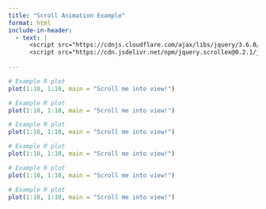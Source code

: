 ```yaml
---
title: "Scroll Animation Example"
format: html
include-in-header:
  - text: |
      <script src="https://cdnjs.cloudflare.com/ajax/libs/jquery/3.6.0/jquery.min.js"></script>
      <script src="https://cdn.jsdelivr.net/npm/jquery.scrollex@0.2.1/jquery.scrollex.min.js"></script>
      
---
```


```r
# Example R plot
plot(1:10, 1:10, main = "Scroll me into view!")
```


```r
# Example R plot
plot(1:10, 1:10, main = "Scroll me into view!")
```



```r
# Example R plot
plot(1:10, 1:10, main = "Scroll me into view!")
```



```r
# Example R plot
plot(1:10, 1:10, main = "Scroll me into view!")
```



```r
# Example R plot
plot(1:10, 1:10, main = "Scroll me into view!")
```



```r
# Example R plot
plot(1:10, 1:10, main = "Scroll me into view!")
```

```{=html}
<script>
  $(document).ready(function () {
    // Apply scrollex to elements with the class 'animate-on-scroll'
    $('.animate-on-scroll').scrollex({
      top: '50%',   // Trigger when 50% of the element is in the viewport
      bottom: '10%', // Stop when 10% of the element is in the viewport
      enter: function () {
        // Animation on enter (when element is in view)
        $(this).animate({ opacity: 1 }, 1000); // Fade in
        $(this).css('background-color', 'green'); // Change background color
      },
      leave: function () {
        // Animation on leave (when element is out of view)
        $(this).animate({ opacity: 0.25 }, 1000); // Fade out
        $(this).css('background-color', 'white'); // Change background color back
      }
    });
  });
</script>
```
